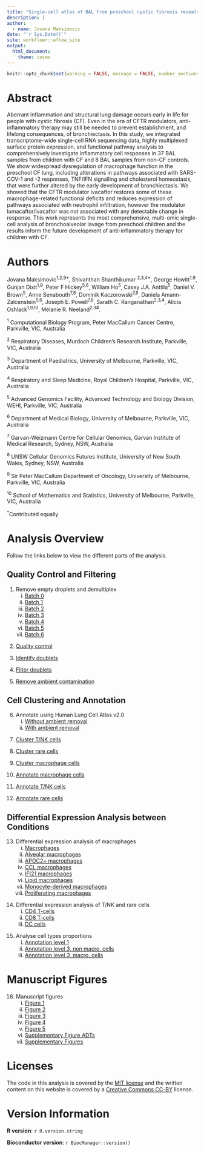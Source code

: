 ```yaml
---
title: "Single-cell atlas of BAL from preschool cystic fibrosis reveals key inflammatory pathways modified by ivacaftor in the early life lung"
description: |
author:
  - name: Jovana Maksimovic
date: "`r Sys.Date()`"
site: workflowr::wflow_site
output:
  html_document: 
    theme: cosmo
---
```


```r
knitr::opts_chunk$set(warning = FALSE, message = FALSE, number_sections = FALSE)
```


# Abstract {-}

Aberrant inflammation and structural lung damage occurs early in life for people with cystic fibrosis (CF). Even in the era of CFTR modulators, anti-inflammatory therapy may still be needed to prevent establishment, and lifelong consequences, of bronchiectasis. In this study, we integrated transcriptome-wide single-cell RNA sequencing data, highly multiplexed surface protein expression, and functional pathway analysis to comprehensively investigate inflammatory cell responses in 37 BAL samples from children with CF and 8 BAL samples from non-CF controls. We show widespread dysregulation of macrophage function in the preschool CF lung, including alterations in pathways associated with SARS-COV-1 and -2 responses, TNF/IFN signalling and cholesterol homeostasis, that were further altered by the early development of bronchiectasis. We showed that the CFTR modulator ivacaftor restores some of these macrophage-related functional deficits and reduces expression of pathways associated with neutrophil infiltration, however the modulator lumacaftor/ivacaftor was not associated with any detectable change in response. This work represents the most comprehensive, multi-omic single-cell analysis of bronchoalveolar lavage from preschool children and the results inform the future development of anti-inflammatory therapy for children with CF.

# Authors {-}
Jovana Maksimovic^1,2,9\*^, Shivanthan Shanthikumar ^2,3,4\*^, George Howitt^1,9^, Gunjan Dixit^1,9^, Peter F Hickey^5,6^, William Ho^5^, Casey J.A. Anttila^5^, Daniel V. Brown^5^, Anne Senabouth^7,8^, Dominik Kaczorowski^7,8^, Daniela Amann-Zalcenstein^5,6^, Joseph E. Powell^7,8^, Sarath C. Ranganathan^2,3,4^, Alicia Oshlack^1,9,10^, Melanie R. Neeland^2,3#^.

^1^ Computational Biology Program, Peter MacCallum Cancer Centre, Parkville, VIC, Australia

^2^ Respiratory Diseases, Murdoch Children’s Research Institute, Parkville, VIC, Australia

^3^ Department of Paediatrics, University of Melbourne, Parkville, VIC, Australia

^4^ Respiratory and Sleep Medicine, Royal Children’s Hospital, Parkville, VIC, Australia

^5^ Advanced Genomics Facility, Advanced Technology and Biology Division, WEHI, Parkville, VIC, Australia

^6^ Department of Medical Biology, University of Melbourne, Parkville, VIC, Australia

^7^ Garvan-Weizmann Centre for Cellular Genomics, Garvan Institute of Medical Research, Sydney, NSW, Australia

^8^ UNSW Cellular Genomics Futures Institute, University of New South Wales, Sydney, NSW, Australia

^9^ Sir Peter MacCallum Department of Oncology, University of Melbourne, Parkville, VIC, Australia

^10^ School of Mathematics and Statistics, University of Melbourne, Parkville, VIC, Australia

^\*^Contributed equally

# Analysis Overview {-}

Follow the links below to view the different parts of the analysis. 

## Quality Control and Filtering

1. Remove empty droplets and demultiplex
    i) [Batch 0](01.0_preprocess_batch0.html)
    ii) [Batch 1](01.1_preprocess_batch1.html)
    iii) [Batch 2](01.2_preprocess_batch2.html)
    iv) [Batch 3](01.3_preprocess_batch3.html)
    v) [Batch 4](01.4_preprocess_batch4.html)
    vi) [Batch 5](01.5_preprocess_batch5.html)
    vii) [Batch 6](01.6_preprocess_batch6.html)

<!-- line break -->
2. [Quality control](02.0_quality_control.html)

3. [Identify doublets](03.0_identify_doublets.html)

4. [Filter doublets](04.0_filter_doublets.html)

5. [Remove ambient contamination](05.0_remove_ambient.html)

<!-- line break -->
## Cell Clustering and Annotation

6. Annotate using Human Lung Cell Atlas v2.0
    i) [Without ambient removal](06.0_azimuth_annotation.html)
    ii) [With ambient removal](06.1_azimuth_annotation_decontx.html)
    
<!-- line break -->
7. [Cluster T/NK cells](07.1_integrate_cluster_t_cells_decontx.html)

8. [Cluster rare cells](08.1_integrate_cluster_other_cells_decontx.html)

9. [Cluster macrophage cells](09.0_integrate_cluster_macro_cells.html)

10. [Annotate macrophage cells](10.0_manual_annotations_macro_cells.html) 

11. [Annotate T/NK cells](11.0_manual_annotations_t_cells_decontx.html)  

12. [Annotate rare cells](12.0_manual_annotations_other_cells.html) 

<!-- line break -->
## Differential Expression Analysis between Conditions

13. Differential expression analysis of macrophages
    i) [Macrophages](13.0_DGE_analysis_macrophages.html)
    ii) [Alveolar macrophages](13.1_DGE_analysis_macro-alveolar.html)
    iii) [APOC2+ macrophages](13.2_DGE_analysis_macro-APOC2+.html)
    iv) [CCL macrophages](13.3_DGE_analysis_macro-CCL.html)
    v) [IFI21 macrophages](13.4_DGE_analysis_macro-IFI27.html)
    vi) [Lipid macrophages](13.5_DGE_analysis_macro-lipid.html)
    vii) [Monocyte-derived macrophages](13.6_DGE_analysis_macro-monocyte-derived.html)
    viii) [Proliferating macrophages](13.7_DGE_analysis_macro-proliferating.html)

<!-- line break -->
14. Differential expression analysis of T/NK and rare cells
    i) [CD4 T-cells](14.0_DGE_analysis_CD4-T-cells.html) 
    ii) [CD8 T-cells](14.1_DGE_analysis_CD8-T-cells.html)
    iii) [DC cells](14.2_DGE_analysis_DC-cells.html)
    
<!-- line break -->
15. Analyse cell types proportions
    i) [Annotation level 1](15.0_proportions_analysis_ann_level_1.html) 
    ii) [Annotation level 3, non macro. cells](15.1_proportions_analysis_ann_level_3_non-macrophages.html)
    iii) [Annotation level 3, macro. cells](15.2_proportions_analysis_ann_level_3_macrophages.html)

<!-- line break -->
# Manuscript Figures

16. Manuscript figures 
    i) [Figure 1](16.0_Figure_1.html)
    ii) [Figure 2](16.1_Figure_2.html)
    iii) [Figure 3](16.2_Figure_3.html)
    iv) [Figure 4](16.3_Figure_4.html)
    v) [Figure 5](16.4_Figure_5.html)
    vi) [Supplementary Figure ADTs](16.5_Supplementary_Figure_ADTs.html)    
    vii) [Supplementary Figures](16.6_Supplementary_Figures.html)    

<!-- line break -->
<!-- To ensure reproducibility, I had to install these versions of the following packages specifically: Seurat_4.4.0,  SeuratObject_4.1.4, SeuratData_0.2.2 (very specifically this commit "satijalab/seurat-data@d6a8ce61ccb21a3b204f194d07009772c822791d", Azimuth_0.4.6. -->

<!-- As per this issue, https://github.com/satijalab/seurat-object/issues/165, if there is an error running sctransform, remove all relevant packages (and purge if using renv) and then install using the following method exactly, to build from source. -->

<!-- if (!requireNamespace("remotes", quietly = TRUE)) { -->
<!--   install.packages("remotes") -->
<!-- } -->
<!-- options(repos = c("https://satijalab.r-universe.dev", getOption("repos"))) -->
<!-- remotes::install_version("SeuratObject", "4.1.4") -->
<!-- remotes::install_version("Seurat", "4.4.0", upgrade = FALSE) # remotes will try to upgrade SeuratObject to v5, we need to tell it no -->


# Licenses {-}

The code in this analysis is covered by the [MIT license][mit] and the written
content on this website is covered by a [Creative Commons CC-BY][cc] license.


# Version Information  {-}

**R version**: `r R.version.string`

**Bioconductor version**: `r BiocManager::version()`


[mit]: https://choosealicense.com/licenses/mit/ "MIT License"
[cc]: https://choosealicense.com/licenses/cc-by-4.0/ "CC-BY License"

